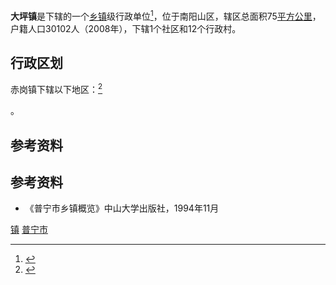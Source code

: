 {{中国乡级行政区|44/52/81/115/000}}
'''大坪镇'''是{{PRC admin/fullname|44/52/81/003/000|3}}下辖的一个[[乡镇|乡镇]]级行政单位<ref>{{PRC admin/ref sgc|{{PRC admin/parent|44/52/81/115/000}}}}</ref>，位于南阳山区，辖区总面积75[[平方公里|平方公里]]，户籍人口30102人（2008年），下辖1个社区和12个行政村。
== 行政区划 ==

赤岗镇下辖以下地区：<ref>{{PRC admin/ref sgc|44/52/81/115/000}}</ref>

{{PRC admin/children|44/52/81/115/000}}。

== 参考资料 ==

{{reflist}}

== 参考资料 ==
*《普宁市乡镇概览》中山大学出版社，1994年11月

{{广东省揭阳市普宁市行政区划}}
{{广东行政区划小作品}}

[[Category:普宁市行政区划|镇]]
[[Category:揭阳建制镇|普宁市]]